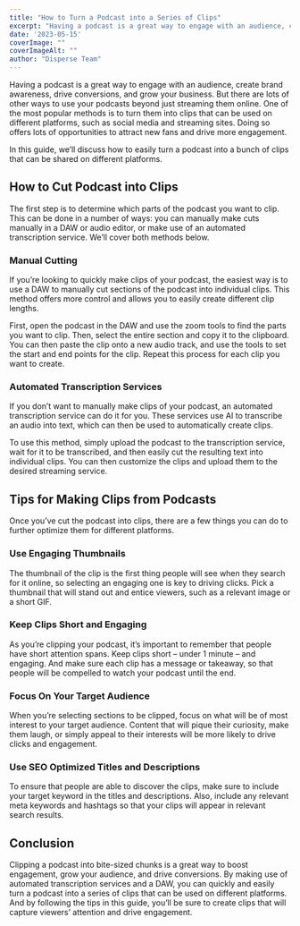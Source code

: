 ```yaml
---
title: "How to Turn a Podcast into a Series of Clips"
excerpt: "Having a podcast is a great way to engage with an audience, create brand awareness, drive conversions, and grow your business. But there are lots of other ways to use your podcasts..."
date: '2023-05-15'
coverImage: ""  
coverImageAlt: ""
author: "Disperse Team"
---
```


Having a podcast is a great way to engage with an audience, create brand awareness, drive conversions, and grow your business. But there are lots of other ways to use your podcasts beyond just streaming them online. One of the most popular methods is to turn them into clips that can be used on different platforms, such as social media and streaming sites. Doing so offers lots of opportunities to attract new fans and drive more engagement.

In this guide, we’ll discuss how to easily turn a podcast into a bunch of clips that can be shared on different platforms.

## How to Cut Podcast into Clips

The first step is to determine which parts of the podcast you want to clip. This can be done in a number of ways: you can manually make cuts manually in a DAW or audio editor, or make use of an automated transcription service. We’ll cover both methods below.

### Manual Cutting

If you’re looking to quickly make clips of your podcast, the easiest way is to use a DAW to manually cut sections of the podcast into individual clips. This method offers more control and allows you to easily create different clip lengths.

First, open the podcast in the DAW and use the zoom tools to find the parts you want to clip. Then, select the entire section and copy it to the clipboard. You can then paste the clip onto a new audio track, and use the tools to set the start and end points for the clip. Repeat this process for each clip you want to create.

### Automated Transcription Services

If you don’t want to manually make clips of your podcast, an automated transcription service can do it for you. These services use AI to transcribe an audio into text, which can then be used to automatically create clips.

To use this method, simply upload the podcast to the transcription service, wait for it to be transcribed, and then easily cut the resulting text into individual clips. You can then customize the clips and upload them to the desired streaming service.

## Tips for Making Clips from Podcasts

Once you’ve cut the podcast into clips, there are a few things you can do to further optimize them for different platforms.

### Use Engaging Thumbnails

The thumbnail of the clip is the first thing people will see when they search for it online, so selecting an engaging one is key to driving clicks. Pick a thumbnail that will stand out and entice viewers, such as a relevant image or a short GIF.

### Keep Clips Short and Engaging

As you’re clipping your podcast, it’s important to remember that people have short attention spans. Keep clips short – under 1 minute – and engaging. And make sure each clip has a message or takeaway, so that people will be compelled to watch your podcast until the end.

### Focus On Your Target Audience

When you’re selecting sections to be clipped, focus on what will be of most interest to your target audience. Content that will pique their curiosity, make them laugh, or simply appeal to their interests will be more likely to drive clicks and engagement.

### Use SEO Optimized Titles and Descriptions

To ensure that people are able to discover the clips, make sure to include your target keyword in the titles and descriptions. Also, include any relevant meta keywords and hashtags so that your clips will appear in relevant search results.

## Conclusion

Clipping a podcast into bite-sized chunks is a great way to boost engagement, grow your audience, and drive conversions. By making use of automated transcription services and a DAW, you can quickly and easily turn a podcast into a series of clips that can be used on different platforms. And by following the tips in this guide, you’ll be sure to create clips that will capture viewers’ attention and drive engagement.
